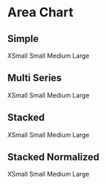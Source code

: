 




# Area Chart

## Simple

<Tabs className="mt-4" size="small">
  <TabList>
    <Tab>XSmall</Tab>
    <Tab>Small</Tab>
    <Tab>Medium</Tab>
    <Tab>Large</Tab>
  </TabList>
  <TabPanel>
    <Meta of={XsLightStories} />
    <Canvas of={XsLightStories.Simple} />
    <Meta of={XsDarkStories} />
    <Canvas of={XsDarkStories.Simple} />
  </TabPanel>
  <TabPanel>
    <Meta of={SmLightStories} />
    <Canvas of={SmLightStories.Simple} />
    <Meta of={SmDarkStories} />
    <Canvas of={SmDarkStories.Simple} />
  </TabPanel>
  <TabPanel>
    <Meta of={MdLightStories} />
    <Canvas of={MdLightStories.Simple} />
    <Meta of={MdDarkStories} />
    <Canvas of={MdDarkStories.Simple} />
  </TabPanel>
  <TabPanel>
    <Meta of={LgLightStories} />
    <Canvas of={LgLightStories.Simple} />
    <Meta of={LgDarkStories} />
    <Canvas of={LgDarkStories.Simple} />
  </TabPanel>
</Tabs>

## Multi Series

<Tabs className="mt-4" size="small">
  <TabList>
    <Tab>XSmall</Tab>
    <Tab>Small</Tab>
    <Tab>Medium</Tab>
    <Tab>Large</Tab>
  </TabList>
  <TabPanel>
    <Meta of={XsLightStories} />
    <Canvas of={XsLightStories.MultiSeriesInterpolationSmooth} />
    <Meta of={XsDarkStories} />
    <Canvas of={XsDarkStories.MultiSeriesInterpolationSmooth} />
  </TabPanel>
  <TabPanel>
    <Meta of={SmLightStories} />
    <Canvas of={SmLightStories.MultiSeriesInterpolationSmooth} />
    <Meta of={SmDarkStories} />
    <Canvas of={SmDarkStories.MultiSeriesInterpolationSmooth} />
  </TabPanel>
  <TabPanel>
    <Meta of={MdLightStories} />
    <Canvas of={MdLightStories.MultiSeriesInterpolationSmooth} />
    <Meta of={MdDarkStories} />
    <Canvas of={MdDarkStories.MultiSeriesInterpolationSmooth} />
  </TabPanel>
  <TabPanel>
    <Meta of={LgLightStories} />
    <Canvas of={LgLightStories.MultiSeriesInterpolationSmooth} />
    <Meta of={LgDarkStories} />
    <Canvas of={LgDarkStories.MultiSeriesInterpolationSmooth} />
  </TabPanel>
</Tabs>

## Stacked

<Tabs className="mt-4" size="small">
  <TabList>
    <Tab>XSmall</Tab>
    <Tab>Small</Tab>
    <Tab>Medium</Tab>
    <Tab>Large</Tab>
  </TabList>
  <TabPanel>
    <Meta of={XsLightStories} />
    <Canvas of={XsLightStories.Stacked} />
    <Meta of={XsDarkStories} />
    <Canvas of={XsDarkStories.Stacked} />
  </TabPanel>
  <TabPanel>
    <Meta of={SmLightStories} />
    <Canvas of={SmLightStories.Stacked} />
    <Meta of={SmDarkStories} />
    <Canvas of={SmDarkStories.Stacked} />
  </TabPanel>
  <TabPanel>
    <Meta of={MdLightStories} />
    <Canvas of={MdLightStories.Stacked} />
    <Meta of={MdDarkStories} />
    <Canvas of={MdDarkStories.Stacked} />
  </TabPanel>
  <TabPanel>
    <Meta of={LgLightStories} />
    <Canvas of={LgLightStories.Stacked} />
    <Meta of={LgDarkStories} />
    <Canvas of={LgDarkStories.Stacked} />
  </TabPanel>
</Tabs>

## Stacked Normalized

<Tabs className="mt-4" size="small">
  <TabList>
    <Tab>XSmall</Tab>
    <Tab>Small</Tab>
    <Tab>Medium</Tab>
    <Tab>Large</Tab>
  </TabList>
  <TabPanel>
    <Meta of={XsLightStories} />
    <Canvas of={XsLightStories.StackedNormalized} />
    <Meta of={XsDarkStories} />
    <Canvas of={XsDarkStories.StackedNormalized} />
  </TabPanel>
  <TabPanel>
    <Meta of={SmLightStories} />
    <Canvas of={SmLightStories.StackedNormalized} />
    <Meta of={SmDarkStories} />
    <Canvas of={SmDarkStories.StackedNormalized} />
  </TabPanel>
  <TabPanel>
    <Meta of={MdLightStories} />
    <Canvas of={MdLightStories.StackedNormalized} />
    <Meta of={MdDarkStories} />
    <Canvas of={MdDarkStories.StackedNormalized} />
  </TabPanel>
  <TabPanel>
    <Meta of={LgLightStories} />
    <Canvas of={LgLightStories.StackedNormalized} />
    <Meta of={LgDarkStories} />
    <Canvas of={LgDarkStories.StackedNormalized} />
  </TabPanel>
</Tabs>